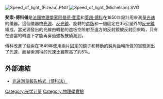 {{NoteTA|G1=物理學}}
[[File:Speed_of_light_(Fizeau).PNG|frame]]
[[File:Speed_of_light_(Michelson).SVG|frame]]

'''斐索-傅科儀'''是[[法國|法國]][[物理學家|物理學家]][[阿曼德·斐索|阿曼德·斐索]]和[[莱昂·傅科|莱昂·傅科]]在1850年設計用來測量[[光速|光速]]的儀器。這個儀器由[[光源|光源]]、[[反光鏡|反光鏡]]、旋轉的[[遮版|遮版]]和一個固定在35公里外的[[反光鏡|反光鏡]]組成。當光源發出的光線由轉動的遮板空隙射至遠方的反射鏡被反射回來時，只有在適當的轉速下才能再穿過遮板被偵測到。

傅科改進了斐索在1849年使用兩片固定的鏡子和轉動的鈍角齒輪所做的實驗測出了光速，而斐索測得的光速比實際高了約5%。

== 外部連結 ==
* [http://www.njsas.org/projects/speed_of_light/cache/2/lightspeedformal.htm 光速測量報告格式（傅科法）] {{Wayback|url=http://www.njsas.org/projects/speed_of_light/cache/2/lightspeedformal.htm |date=20201109021547 }}

[[Category:光学计量|Category:光学计量]]
[[Category:物理學實驗|Category:物理學實驗]]